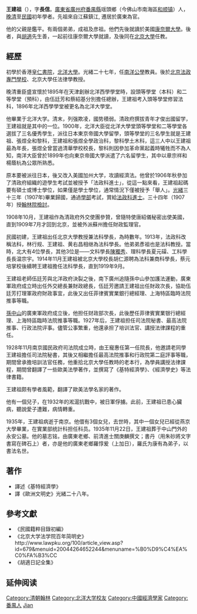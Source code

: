 {{Infobox Officeholder
|姓名=王建祖
|圖像=File:王建祖.jpg
|圖像大小=200px
|圖像說明=  
|字    = 
|號    = 
|別名    = 
|出生日期 = 1879年
|出生地點 = 
|逝世日期 =  
|逝世地點 = 
|死因    = 
|墓地    = 
|籍貫    = 
|政黨    = 
|parents  = 
|配偶    = 
|伴侶    = 
|relatives  =  
|children  =  
|著作    = 
|past    = 
}}
'''王建祖'''（{{bd|1879年||1935年|catIdx=W王}}），字'''長信'''。[[廣東省|廣東省]][[廣州府|廣州府]][[番禺縣|番禺縣]]瑶頭鄉（今佛山市南海區[[和顺镇|和顺镇]]）人，[[晚清|晚清]]至[[中華民國|民國]]初年學者。先祖來自江蘇鎮江, 遷居於廣東為官。

他的父親是鑑平。有兩個弟弟，成祖及彦祖。他們先後就讀於美國[[康奈爾大學|康奈爾大學]]。後者，與[[胡適|胡適]]先生善，一起前往康奈爾大學就讀，及後同在[[北京大學|北京大學]]任教。

==經歷==

初學於香港[[皇仁書院|皇仁書院]]，[[北洋大學|北洋大學]]。光緒二十七年，任[[南洋公学|南洋公學]]教員。後於[[北京法政專門學校|北京法政專門學校]]、北京大學任法律學教授。

晚清重臣盛宣懷於1895年在天津創辦北洋西學學堂時，設頭等學堂（本科）和二等學堂（預科），由伍廷芳和蔡紹基分別擔任總辦，王建祖考入頭等學堂修習法科，1896年北洋西學學堂被更名為北洋大學堂。

他畢業于北洋大学。清末，列强欺凌，國势積弱。清政府撰拔青年才俊出國留学，王建祖就是其中的一位。1900年，北洋大臣從北洋大學堂頭等學堂和二等學堂各選拔了三名優秀學生，派往日本東京帝國大學留學，頭等學堂的三名學生就是王建祖、張煜全和黎科，王建祖和張煜全學政治科，黎科學土木科，這三人中以王建祖最為年長，張煜全曾當過清華學校校長，黎科則因參加革命黨起義時犧牲而不為人知，南洋大臣曾於1899年也向東京帝國大學派遣了六名留學生，其中以章宗祥和楊蔭杭為公眾所熟悉。

原本要被派往日本，後又改入美國加州大学，攻讀經濟法。他曾於1906年秋參加了清政府組織的遊學生考試並被授予「法政科進士」，從這一點來看，王建祖起碼要有碩士或博士學位，如果僅是學士學位，通常情況下僅被授予「舉人」。[[光緒|光緒]]三十三年（1907年)畢業歸國，通過[[學部|學部]]考試，賞給[[法政科進士|法政科進士]]。三十四年（1907年）授[[翰林院|翰林院]][[檢討|檢討]]。

1908年10月，王建祖作為清政府外交使團參贊，曾隨特使唐紹儀秘密出使美國，直到1909年7月才回到北京，並被外派蘇州擔任財政監理官。

民國初建，王建祖出任北京大學教授兼法科學長，為時數年。1913年，法政科改稱法科，林行规、王建祖、黄右昌相继為法科學長。他弟弟彥祖也是法科教授。當時，北大有4位學長，其他3位是——文科學長[[陳獨秀|陳獨秀]]、理科學長夏元磲、工科學長長温宗宇。1914年11月王建祖被北京大學校長胡仁源聘為法科兼商科學長，蔡元培掌校後續聘王建祖擔任法科學長，直到1919年9月。 

王建祖老師伍廷芳與北洋政府決裂之後，南下廣州追隨孫中山參加護法運動，廣東軍政府成立時出任外交總長兼財政總長，伍廷芳邀請王建祖出任財政次長，協助伍廷芳打理軍政府財政事宜，此後又出任菲律賓實業銀行總經理、上海特區臨時法院推事等職。

[[孫中山|孫中山]]的廣東軍政府成立後，他担任财政部次長，此後歷任菲律賓實業银行總經理、上海特區臨時法院推事等職。1927年后，王建祖担任司法院秘書、最高法院推事、行政法院评事。儘管公事繁重，他還承担了培训法官、講授法律課程的重任。

1928年11月南京國民政府司法院成立時，由王寵惠任第一任院長，他邀請老同學王建祖擔任司法院秘書，其後又相繼擔任最高法院推事和行政院第二庭評事等職，期間曾承擔培訓法官任務，他重拾北京大學任教時的老本行，為學員講授法律課程，期間曾翻譯了一些歐美法學著作，並撰寫了《基特經濟學》、《經濟學史》等法律書籍。

王建祖颇有學者風範，翻譯了歐美法學名家的著作。

他有一個兒子，在1932年的淞滬抗戰中，被日軍俘擄。此前，王建祖已患心臟病，聽說愛子遭難，病情轉重。

1935年，王建祖病逝于南京。他儇有3個女兒，去世時，其中一個女兒已經從燕京大學畢業，在實業部统計科担任科员。1935年11月22日，王建祖葬于中山門外的永安公墓。他的墓志铭，由廣東老鄉、前清進士關庚麟撰文；書丹（用朱砂將文字書寫在碑石上）者，亦是他的廣東老鄉羅惇爰（上加日），羅氏为康有為弟子，以書法名世。

==著作==
*譯述《基特經濟學》
*譯《歐洲文明史》光緒二十八年。

==參考文獻==
*《民國籍粹目錄初編》
*《北京大学法学院百年简明史》http://www.lawpku.org/100/article_view.asp?id=679&menuid=20044264652244&menuname=%B0%D9%C4%EA%C0%FA%B3%CC {{Wayback|url=http://www.lawpku.org/100/article_view.asp?id=679&menuid=20044264652244&menuname=%B0%D9%C4%EA%C0%FA%B3%CC |date=20150621052053 }}
*《胡適日記全集》 

==延伸阅读==
{{Wikisource further reading}}

{{光緒三十三年游學畢業進士}}
{{清朝欽命憲政編查館職官}}
{{normdaten}}
{{DEFAULTSORT:Wang jianzu}}
[[Category:清朝翰林|Category:清朝翰林]]
[[Category:北洋大学校友|Category:北洋大学校友]]
[[Category:中國經濟學家|Category:中國經濟學家]]
[[Category:番禺人|Category:番禺人]]
[[Category:王姓|Jian]]